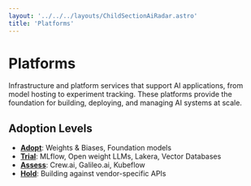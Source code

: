 ```yaml
---
layout: '../../../layouts/ChildSectionAiRadar.astro'
title: 'Platforms'
---
```


# Platforms

Infrastructure and platform services that support AI applications, from model hosting to experiment tracking. These platforms provide the foundation for building, deploying, and managing AI systems at scale.

## Adoption Levels

- **[Adopt](/ai-radar/platforms/adopt)**: Weights & Biases, Foundation models
- **[Trial](/ai-radar/platforms/trial)**: MLflow, Open weight LLMs, Lakera, Vector Databases
- **[Assess](/ai-radar/platforms/assess)**: Crew.ai, Galileo.ai, Kubeflow
- **[Hold](/ai-radar/platforms/hold)**: Building against vendor-specific APIs
